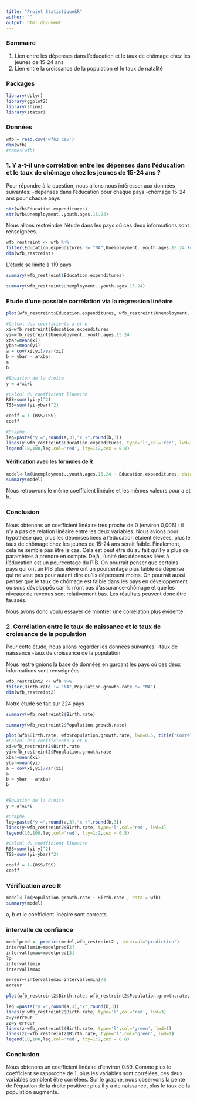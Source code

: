 ---
title: "Projet Statistique&R"
author: ""
output: html_document
---

### Sommaire

1. Lien entre les dépenses dans l'éducation et le taux de chômage chez les jeunes de 15-24 ans
2. Lien entre la croissance de la population et le taux de natalité

### Packages

```{r load-packages, message = FALSE, warning=FALSE}
library(dplyr)
library(ggplot2)
library(shiny)
library(statsr)
```

### Données

```{r load-data}
wfb = read.csv('wfb2.csv')
dim(wfb)
#names(wfb)
```


### 1. Y a-t-il une corrélation entre les dépenses dans l'éducation et le taux de chômage chez les jeunes de 15-24 ans ?

Pour répondre à la question, nous allons nous intéresser aux données suivantes:
-dépenses dans l'éducation pour chaque pays
-chômage 15-24 ans pour chaque pays

```{r view}
str(wfb$Education.expenditures)
str(wfb$Unemployment..youth.ages.15.24)
```

Nous allons restreindre l'étude dans les pays où ces deux informations sont renseignées.

```{r restriction}
wfb_restreint <- wfb %>%
filter(Education.expenditures != "NA",Unemployment..youth.ages.15.24 != "NA")
dim(wfb_restreint)
```

<p>L'étude se limite à 119 pays<p>

```{r summary expenditures}
summary(wfb_restreint$Education.expenditures)
```

```{r summary unemployment}
summary(wfb_restreint$Unemployment..youth.ages.15.24)
```

### Etude d'une possible corrélation via la régression linéaire

```{r correlation}
plot(wfb_restreint$Education.expenditures, wfb_restreint$Unemployment..youth.ages.15.24, lwd=0.3, title("Correlation entre les dépenses liées à l'éducation et le taux de chômage chez les 15-24 ans"))

#Calcul des coefficients a et b
xi=wfb_restreint$Education.expenditures
yi=wfb_restreint$Unemployment..youth.ages.15.24
xbar=mean(xi)
ybar=mean(yi)
a = cov(xi,yi)/var(xi)
b = ybar - a*xbar
a
b

#Equation de la droite
y = a*xi+b

#Calcul du coefficient lineaire
RSS=sum((yi-y)^2)
TSS=sum((yi-ybar)^2)

coeff = 1-(RSS/TSS)
coeff

#Graphe
leg=paste("y =",round(a,3),"x +",round(b,3))
lines(y~wfb_restreint$Education.expenditures, type='l',col='red', lwd=3)
legend(10,100,leg,col='red', lty=1:2,cex = 0.8)

```

#### Vérification avec les formules de R
```{r check}
model<-lm(Unemployment..youth.ages.15.24 ~ Education.expenditures, data = wfb)
summary(model)
```

Nous retrouvons le même coefficient linéaire et les mêmes valeurs pour a et b.

### Conclusion

Nous obtenons un coefficient linéaire très proche de 0 (environ 0,006) : il n'y a pas de relation linéaire entre les deux variables. Nous avions pour hypothèse que, plus les dépenses liées à  l'éducation étaient élevées, plus le taux de chômage chez les jeunes de 15-24 ans serait faible. Finalement, cela ne semble pas être le cas. Cela est peut être du au fait qu'il y a plus de paramètres à prendre en compte. Déjà, l'unité des dépenses liées à l'éducation est un pourcentage du PIB. On pourrait penser que certains pays qui ont un PIB plus élevé ont un pourcentage plus faible de dépense qui ne veut pas pour autant dire qu'ils dépensent moins. On pourrait aussi penser que le taux de chômage est faible dans les pays en développement ou sous développés car ils n’ont pas d’assurance-chômage et que les niveaux de revenus sont relativement bas. Les résultats peuvent donc être faussés.

Nous avons donc voulu essayer de montrer une corrélation plus évidente. 

### 2. Corrélation entre le taux de naissance et le taux de croissance de la population

Pour cette étude, nous allons regarder les données suivantes:
-taux de naissance
-taux de croissance de la population 

Nous restreignions la base de données en gardant les pays où ces deux informations sont renseignées.

```{r restriction2}
wfb_restreint2 <- wfb %>%
filter(Birth.rate != "NA",Population.growth.rate != "NA")
dim(wfb_restreint2)
```

Notre étude se fait sur 224 pays 

```{r summary birth rate}
summary(wfb_restreint2$Birth.rate)
```

```{r summary population growth rate}
summary(wfb_restreint2$Population.growth.rate)
```

```{r etude correlation}
plot(wfb$Birth.rate, wfb$Population.growth.rate, lwd=0.5, title("Correlation entre le taux de naissance et le taux de croissance de la population"))
#Calcul des coefficients a et b
xi=wfb_restreint2$Birth.rate
yi=wfb_restreint2$Population.growth.rate
xbar=mean(xi)
ybar=mean(yi)
a = cov(xi,yi)/var(xi)
a
b = ybar - a*xbar
b


#Equation de la droite
y = a*xi+b

#Graphe
leg=paste("y =",round(a,3),"x +",round(b,3))
lines(y~wfb_restreint2$Birth.rate, type='l',col='red', lwd=3)
legend(10,100,leg,col='red', lty=1:2,cex = 0.8)

#Calcul du coefficient lineaire
RSS=sum((yi-y)^2)
TSS=sum((yi-ybar)^2)

coeff = 1-(RSS/TSS)
coeff
```

### Vérification avec R

```{r check2}
model<-lm(Population.growth.rate ~ Birth.rate , data = wfb)
summary(model)
```

a, b et le coefficient linéaire sont corrects 

### intervalle de confiance 

```{r conf}
modelpred <- predict(model,wfb_restreint2 , interval="prediction")
intervallemin=modelpred[2]
intervallemax=modelpred[3]
?p
intervallemin
intervallemax

erreur=(intervallemax-intervallemin)/2
erreur

plot(wfb_restreint2$Birth.rate, wfb_restreint2$Population.growth.rate, lwd=0.5, title("Correlation entre taux de naissance et croissance population"))

leg =paste("y =",round(a,3),"x",round(b,3))
lines(y~wfb_restreint2$Birth.rate, type='l',col='red', lwd=3)
z=y+erreur
zz=y-erreur
lines(z~wfb_restreint2$Birth.rate, type='l',col='green', lwd=1)
lines(zz~wfb_restreint2$Birth.rate, type='l',col='green', lwd=1)
legend(10,100,leg,col='red', lty=1:2,cex = 0.8)
```

### Conclusion 

Nous obtenons un coefficient linéaire d'environ 0.59. Comme plus le coefficient se rapproche de 1, plus les variables sont corrélées, ces deux variables semblent être corrélées. Sur le graphe, nous observons la pente de l'équation de la droite positive : plus il y a de naissance, plus le taux de la population augmente. 

